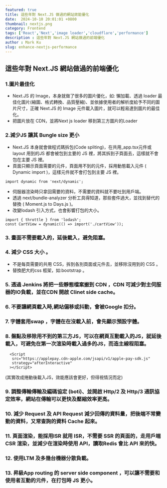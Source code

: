```yaml
---
featured: true
title: 這些年對 Next.JS 做過的網站效能優化
date:  2024-10-10 20:01:01 +0800
thumbnail: nextjs.png
category: Frontend
tags: ['React','Next','image loader','cloudflare','performance']
description : 這些年對 Next.JS 網站做過的前端優化
author : Mark Ku
slug: enhance-nextjs-performance
---
```

## 這些年對 Next.JS 網站做過的前端優化
### 1.圖片最佳化
* Next.JS 的 Image，本身就做了很多的圖片優化，如: 懶加載、透過 loader 最佳化圖片(縮圖、格式轉換、品質壓縮)、並依據使用者的解析度給予不同的圖片尺寸，正確 Next.JS 的 Image 元件載入圖片，就可以輕易達到圖片的最佳化。
* 把圖片放在 CDN，並將Next js loader 移到第三方圖片的Loader 
### 2.減少JS 讓其 Bungle size 更小
* Next.JS 本身就會做程式碼拆包(Code spliting)，在共用_app.tsx元件或 layout 用到的JS 都會被包到主要的 JS 裡，將其拆到子頁面去，這樣就不會包在主要 JS 裡。
* 頁面只顯示頁面需要的元件，頁面用不到的元件，採用動態載入元件 ( Dynamic import )，這樣元件就不會打包到主要 JS 裡。
```
import dynamic from 'next/dynamic';
```
* 伺服器渲染時只拿回需要的資料，不需要的資料就不要吐到用戶端。
* 透過 next/bundle-analyzer 分析工具得知道，那些套件過大，並找到替代的替換 ( Moment.js to Days.js )。
* 改變lodash 引入方式，也會影響打包的大小。
```
import { throttle } from 'lodash';
const CartView = dynamic(() => import('./cartView'));
```
### 3. 畫面不需要載入的，延後載入，避免阻塞。
### 4. 減少 CSS 大小 。
* 不是每頁需要的共用 CSS，拆到各別頁面或元件去，並移除沒用到的 CSS 。
* 替換肥大的css 框架，如:bootstrap 。
### 5. 透過 Jenkins 將把一些靜態檔案搬到 CDN ，CDN 可減少對主伺服器的IO負載，並在CDN 開啟 Clinet side cache。
### 6. 不要讓網頁載入時,網站偏移或抖動，會被Google 扣分。
### 7. 字體套用swap ，字體在在沒載入前，會先顯示預設字體。
### 8. 盤點及移除用不到的第三方JS，可以在網頁互動載入的JS，就延後載入，可避免在第一次渲染時載入過多的JS，而造主線程阻塞。
```
  <Script
   src="https://applepay.cdn-apple.com/jsapi/v1/apple-pay-sdk.js"
   strategy="afterInteractive"
  ></Script>
```
(其實改成捲動後載入JS，效能應該會更好，但得視情況而定)
### 9. 調整傳輸傳輸及編碼協定 (boti)、並開啟 Http/2 及 Http/3 通訊協定效率，網站在傳輸可以更快及壓縮效率更高。
### 10. 減少 Request 及 API Request 減少回傳的資料量，把後端不常變動的資料，又常查詢的資料 Cache 起來。
### 11. 頁面渲染，能採用ISR 就用 ISR，不需要 SSR 的頁面的，走用戶端 CSR 渲染，並減少在渲染時使用 API，讀取Redis 會比 API 來的快。
### 12. 使用LTM 及多幾台機器分散負載。
### 13. 昇級App routing 的 server side component ，可以讓不需要和使用者互動的元件，在打包時 JS 更小。
